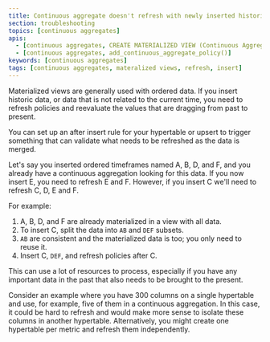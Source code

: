 ```yaml
---
title: Continuous aggregate doesn't refresh with newly inserted historical data
section: troubleshooting
topics: [continuous aggregates]
apis:
  - [continuous aggregates, CREATE MATERIALIZED VIEW (Continuous Aggregate)]
  - [continuous aggregates, add_continuous_aggregate_policy()]
keywords: [continuous aggregates]
tags: [continuous aggregates, materalized views, refresh, insert]
---
```


<!---
* Keep this section in alphabetical order
* Use this format for writing troubleshooting sections:
 - Cause: What causes the problem?
 - Consequence: What does the user see when they hit this problem?
 - Fix/Workaround: What can the user do to fix or work around the problem? Provide a "Resolving" Procedure if required.
 - Result: When the user applies the fix, what is the result when the same action is applied?
* Copy this comment at the top of every troubleshooting page
-->

Materialized views are generally used with ordered data. If you insert historic
data, or data that is not related to the current time, you need to refresh
policies and reevaluate the values that are dragging from past to present.

You can set up an after insert rule for your hypertable or upsert to trigger
something that can validate what needs to be refreshed as the data is merged.

Let's say you inserted ordered timeframes named A, B, D, and F, and you already
have a continuous aggregation looking for this data. If you now insert E, you
need to refresh E and F.  However, if you insert C we'll need to refresh C, D, E
and F.

For example:
1.  A, B, D, and F are already materialized in a view with all data.
1.  To insert C, split the data into `AB` and `DEF` subsets.
1.  `AB` are consistent and the materialized data is too; you only need to
    reuse it.
1.  Insert C, `DEF`, and refresh policies after C.

This can use a lot of resources to process, especially if you have any important
data in the past that also needs to be brought to the present.

Consider an example where you have 300 columns on a single hypertable and use,
for example, five of them in a continuous aggregation.  In this case, it could
be hard to refresh and would make more sense to isolate these columns in another
hypertable. Alternatively, you might create one hypertable per metric and
refresh them independently.

